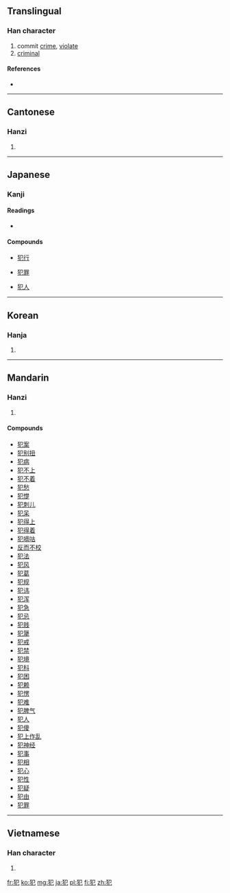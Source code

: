 ==Translingual==

===Han character===
{{Han char|rn=94|rad=犬|as=02|sn=5|four=4721<sub>2</sub>|canj=大竹尸山 (KHSU)}}

# commit [[crime]], [[violate]]
# [[criminal]]

====References====
* {{Han ref|kx=0706.020|dkj=20238|dj=1118.170|hdz=21331.080|uh=72AF|ud=29359|bh=A5C7|bd=42439}}

----

==Cantonese==

===Hanzi===
{{yue-hanzi|jyut=|y=faan6}}

# {{defn|lang=yue|sort=犬02}}

----

==Japanese==

===Kanji===
{{ja-kanji|grade=5|rs=犬02}}

====Readings====
* {{ja-readings|on=[[はん]] ([[han]]), [[ぼん]] ([[bon]])|kun=[[おかす]] ([[犯す]], [[okasu]])}}

====Compounds====
{{top4}}
* [[犯行]]
{{mid4}}
* [[犯罪]]
{{mid4}}
* [[犯人]]
{{mid4}}
{{bottom}}

----

==Korean==

===Hanja===
{{ko-hanja|hangeul=범|eumhun=|rv=beom|mr=pŏm|y=pem}}

# {{defn|lang=ko|sort=犬02}}

----

==Mandarin==

===Hanzi===
{{cmn-hanzi|pin=[[fàn]] ([[fan4]])|wg=fan<sup>4</sup>}}

# {{defn|lang=cmn|sort=犬02}}

====Compounds====
* [[犯案]]
* [[犯别扭]]
* [[犯病]]
* [[犯不上]]
* [[犯不着]]
* [[犯愁]]
* [[犯憷]]
* [[犯刺儿]]
* [[犯呆]]
* [[犯得上]]
* [[犯得着]]
* [[犯嘀咕]]
* [[反而不校]]
* [[犯法]]
* [[犯风]]
* [[犯葛]]
* [[犯规]]
* [[犯讳]]
* [[犯浑]]
* [[犯急]]
* [[犯忌]]
* [[犯贱]]
* [[犯犟]]
* [[犯戒]]
* [[犯禁]]
* [[犯境]]
* [[犯科]]
* [[犯困]]
* [[犯赖]]
* [[犯愣]]
* [[犯难]]
* [[犯脾气]]
* [[犯人]]
* [[犯傻]]
* [[犯上作乱]]
* [[犯神经]]
* [[犯事]]
* [[犯相]]
* [[犯心]]
* [[犯性]]
* [[犯疑]]
* [[犯由]]
* [[犯罪]]

----

==Vietnamese==

===Han character===
{{vi-hantu|[[phạm]]|rs=犬02}}

# {{defn|lang=vi|sort=犬02}}

[[fr:犯]]
[[ko:犯]]
[[mg:犯]]
[[ja:犯]]
[[pl:犯]]
[[fi:犯]]
[[zh:犯]]